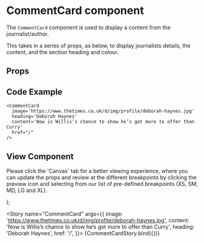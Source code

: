 
<Meta
  title="Newskit Components/Slices/CommentCard"
  component={CommentCard}
/>

# CommentCard component
The `CommentCard` component is used to display a content from the journalist/author.

This takes in a series of props, as below, to display journalists details, the content, and the section heading and colour.

## Props
<Props of={CommentCard} />

## Code Example
```
<CommentCard
  image='https://www.thetimes.co.uk/d/img/profile/deborah-haynes.jpg'
  heading='Deborah Haynes'
  content='Now is Willis’s chance to show he’s got more to offer than Curry'
  href="/"
/>
```

## View Component
Please click the 'Canvas' tab for a better viewing experience, where you can update the props and review at the different breakpoints by clicking the preview icon and selecting from our list of pre-defined breakpoints (XS, SM, MD, LG and XL).

  <NewsKitProvider theme={TimesWebLightTheme}>
    <CommentCard {...{ image, heading, content, href }} />
  </NewsKitProvider>
);

<Story name="CommentCard" args={{
  image: 'https://www.thetimes.co.uk/d/img/profile/deborah-haynes.jpg',
  content: 'Now is Willis’s chance to show he’s got more to offer than Curry',
  heading: 'Deborah Haynes',
  href: '/',
}}>
  {CommentCardStory.bind({})}
</Story>